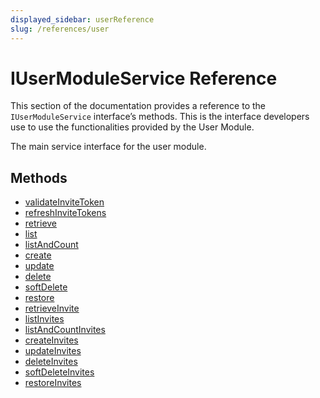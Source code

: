 ```yaml
---
displayed_sidebar: userReference
slug: /references/user
---
```



# IUserModuleService Reference

This section of the documentation provides a reference to the `IUserModuleService` interface’s methods. This is the interface developers use to use the functionalities provided by the User Module.

The main service interface for the user module.

## Methods

- [validateInviteToken](../../IUserModuleService/methods/user.IUserModuleService.validateInviteToken/page.mdx)
- [refreshInviteTokens](../../IUserModuleService/methods/user.IUserModuleService.refreshInviteTokens/page.mdx)
- [retrieve](../../IUserModuleService/methods/user.IUserModuleService.retrieve/page.mdx)
- [list](../../IUserModuleService/methods/user.IUserModuleService.list/page.mdx)
- [listAndCount](../../IUserModuleService/methods/user.IUserModuleService.listAndCount/page.mdx)
- [create](../../IUserModuleService/methods/user.IUserModuleService.create/page.mdx)
- [update](../../IUserModuleService/methods/user.IUserModuleService.update/page.mdx)
- [delete](../../IUserModuleService/methods/user.IUserModuleService.delete/page.mdx)
- [softDelete](../../IUserModuleService/methods/user.IUserModuleService.softDelete/page.mdx)
- [restore](../../IUserModuleService/methods/user.IUserModuleService.restore/page.mdx)
- [retrieveInvite](../../IUserModuleService/methods/user.IUserModuleService.retrieveInvite/page.mdx)
- [listInvites](../../IUserModuleService/methods/user.IUserModuleService.listInvites/page.mdx)
- [listAndCountInvites](../../IUserModuleService/methods/user.IUserModuleService.listAndCountInvites/page.mdx)
- [createInvites](../../IUserModuleService/methods/user.IUserModuleService.createInvites/page.mdx)
- [updateInvites](../../IUserModuleService/methods/user.IUserModuleService.updateInvites/page.mdx)
- [deleteInvites](../../IUserModuleService/methods/user.IUserModuleService.deleteInvites/page.mdx)
- [softDeleteInvites](../../IUserModuleService/methods/user.IUserModuleService.softDeleteInvites/page.mdx)
- [restoreInvites](../../IUserModuleService/methods/user.IUserModuleService.restoreInvites/page.mdx)
